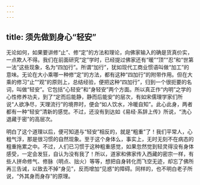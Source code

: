 ```yaml
---
---
---
```

title: 须先做到身心“轻安”
---




无论如何，如果要讲修“止”、修“定”的方法和理论，向佛家输入的确是货真价实，一点欺人不得。我们在前面研究“定”学时，已经提过佛家还有“暖”“顶”“忍”和“世第一法”这些现象，名为“四加行”。所谓“加行”，犹如现代工商业惯语叫做“加工”的意味。无论在大小乘哪一种修“定”的方法，都有这种“四加行”的附带作用。但在大乘的修习“止”“观”的原则上，总结经验，便把这种“四加行”，归到一个很扼要的名词，叫做“轻安”。它包括“心轻安”和“身轻安”两个方面。所以真正作“内明”之学的心性修养功夫，到了“定而后能静，静而后能安”的层次，有如宋儒理学家们所说“人欲净尽，天理流行”的境界时，便会“如人饮水，冷暖自知”。此心此身，两者都有一种“轻安”清新的感觉。不过，还没有到达如《易经·系辞上传》所说，“洗心退藏于密”的高层次。

明白了这个道理以后，便可知道与“轻安”相反的，就是“粗重”了！我们平常人，心粗气浮，那是很习惯的自然现象。至于这个身体么，事实上，无时无刻不在病态的粗重拖累之中。不过，人们已习惯于这种粗重感觉，如果忽然觉到轻灵得没有身体感受，一定会发狂，自认为没有我了！所以，道家和佛家传入西藏的密宗一样，有些人拼命修气、修脉（明点、拙火）等等，想把自身转化而飞空无迹，却忘了佛所再三告诫，以致去不掉“身见”，反而增加“见惑”的障碍。同样的，也不明白老子所说，“外其身而身存”的原理。